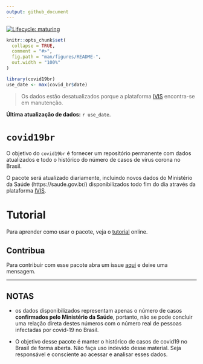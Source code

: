 ```yaml
---
output: github_document
---
```


<!-- README.md is generated from README.Rmd. Please edit that file -->

<!-- badges: start -->
[![Lifecycle: maturing](https://img.shields.io/badge/lifecycle-maturing-blue.svg)](https://www.tidyverse.org/lifecycle/#maturing)
<!-- badges: end -->

```r
knitr::opts_chunk$set(
  collapse = TRUE,
  comment = "#>",
  fig.path = "man/figures/README-",
  out.width = "100%"
)
```

```r
library(covid19br)
use_date <- max(covid_br$date)
```

> Os dados estão desatualizados porque a plataforma [IVIS](http://plataforma.saude.gov.br/novocoronavirus/) encontra-se em manutenção. 

__Última atualização de dados:__ `r use_date`.

# `covid19br` 

O objetivo do `covid19br` é fornecer um repositório permanente com dados atualizados e todo o histórico do número de casos de vírus corona no Brasil.  

O pacote será atualizado diariamente, incluindo novos dados do Ministério da Saúde (https://saude.gov.br/) disponibilizados todo fim do dia através da plataforma [IVIS](http://plataforma.saude.gov.br/novocoronavirus/).

# Tutorial

Para aprender como usar o pacote, veja o [tutorial](https://paternogbc.github.io/covid19br/articles/intro.html) online.

## Contribua

Para contribuir com esse pacote abra um issue [aqui](https://github.com/paternogbc/covid19br/issues/new) e deixe uma mensagem.

***

## NOTAS

* os dados disponibilizados representam apenas o número de casos __confirmados pelo Ministério da Saúde__, portanto,
não se pode concluir uma relação direta destes números com o número real de pessoas infectadas por covid-19 no Brasil.  

* O objetivo desse pacote é manter o histórico de casos de covid19 no Brasil de forma aberta. Não faça uso indevido desse material. Seja responsável e consciente ao acessar e analisar esses dados.  
